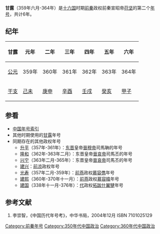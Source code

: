 {{Eranamebox|年号=甘露
|起讫时间= 359年六月-364年
|政权= [[前秦|前秦]]
|帝王= 前秦宣昭帝[[苻坚|苻坚]]
|历时= 6年
|timeline= <timeline>
ImageSize  = width:200 height:50
PlotArea   = width:180 height:30 left:10 bottom:20
TimeAxis   = orientation:horizontal
DateFormat = yyyy
Period     = from:304 till:439
AlignBars  = early
ScaleMajor = increment:135 start:304
Colors =
  id:canvas value:rgb(1,1,0.85)
BackgroundColors = canvas:canvas
PlotData =
  width:15 color:black
  bar:era from:start till:end
  bar:era from:350 till:394 color:red
  bar:era from:359 till:364 color:yellow
</timeline>
|说明= 甘露在十六国及前秦时期的位置
}}

'''甘露'''（359年六月-364年）是[[十六国|十六国]]时期[[前秦|前秦]]政权前秦宣昭帝[[苻坚|苻坚]]的第二个[[年号|年号]]，共计6年。

==纪年==
{| class="wikitable" 
|-
!甘露!!元年!!二年!!三年!!四年!!五年!!六年
|-
![[公元纪年|公元]]
|359年||360年||361年||362年||363年||364年
|-
![[干支纪年|干支]]
|[[己未|己未]]||[[庚申|庚申]]||[[辛酉|辛酉]]||[[壬戌|壬戌]]||[[癸亥|癸亥]]||[[甲子|甲子]]
|}

==参看==
*[[中国年号索引|中国年号索引]]
*其他时期使用的[[甘露|甘露]]年号
*同期存在的其他政权年号
**[[升平|升平]]（357年-361年）：[[东晋|东晋]]皇帝[[晉穆帝|晉穆帝]]司馬聃的年号
**[[隆和|隆和]]（362年-363年二月）：东晋皇帝[[晉哀帝|晉哀帝]]司馬丕的年号
**[[兴宁_(晋哀帝)|兴宁]]（363年二月-365年）：东晋皇帝[[晉哀帝|晉哀帝]]司馬丕的年号
**[[建兴_(西晋)|建兴]]：[[前凉|前凉]]政权年号
**[[光寿|光寿]]（357年二月-359年）：[[前燕|前燕]]政权[[慕容儁|慕容儁]]年号
**[[建熙|建熙]]（360年-370年十一月）：[[前燕|前燕]]政权[[慕容暐|慕容暐]]年号
**[[建国_(代)|建国]]（338年十一月-376年）：[[代_(十六国)|代]]政权[[拓跋什翼犍|拓跋什翼犍]]年号

==参考文献==
# 李崇智，《中国历代年号考》，中华书局，2004年12月 ISBN 7101025129

{{年号|[[永兴_(前秦)|永兴]]|[[中国年号索引|中国年号]]|[[建元_(前秦)|建元]]}}
{{晉十六國年號}}
[[Category:前秦年号|Category:前秦年号]]
[[Category:350年代中国政治|Category:350年代中国政治]]
[[Category:360年代中国政治|Category:360年代中国政治]]